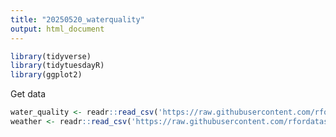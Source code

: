 ```yaml
---
title: "20250520_waterquality"
output: html_document
---
```


```r
library(tidyverse)
library(tidytuesdayR)
library(ggplot2)

```

Get data
```r
water_quality <- readr::read_csv('https://raw.githubusercontent.com/rfordatascience/tidytuesday/main/data/2025/2025-05-20/water_quality.csv')
weather <- readr::read_csv('https://raw.githubusercontent.com/rfordatascience/tidytuesday/main/data/2025/2025-05-20/weather.csv')
```
